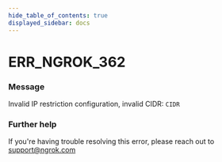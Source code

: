 ```yaml
---
hide_table_of_contents: true
displayed_sidebar: docs
---
```



# ERR_NGROK_362

### Message

Invalid IP restriction configuration, invalid CIDR: `CIDR`

<ErrorDetails error="err_ngrok_362" />

### Further help

If you're having trouble resolving this error, please reach out to [support@ngrok.com](mailto:support@ngrok.com?subject=Help%20with%20ERR_NGROK_362)

